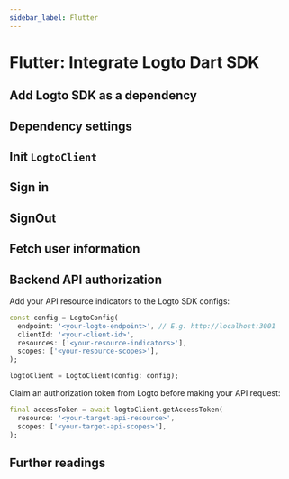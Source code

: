 ```yaml
---
sidebar_label: Flutter
---
```



# Flutter: Integrate Logto Dart SDK

<AppNote type="Native App" />

## Add Logto SDK as a dependency

<AddSdk />

## Dependency settings

<Dependency />

## Init `LogtoClient`

<InitClient />

## Sign in

<ImplementSignIn />

## SignOut

<ImplementSignOut />

## Fetch user information

<FetchUserInformation apiCodeFragment="logtoClient.getUserInfo()" />

## Backend API authorization

Add your API resource indicators to the Logto SDK configs:

```dart
const config = LogtoConfig(
  endpoint: '<your-logto-endpoint>', // E.g. http://localhost:3001
  clientId: '<your-client-id>',
  resources: ['<your-resource-indicators>'],
  scopes: ['<your-resource-scopes>'],
);

logtoClient = LogtoClient(config: config);
```

Claim an authorization token from Logto before making your API request:

```dart
final accessToken = await logtoClient.getAccessToken(
  resource: '<your-target-api-resource>',
  scopes: ['<your-target-api-scopes>'],
);
```

<ApplyAuthorizationToken />

## Further readings

<FurtherReadings />
